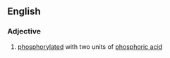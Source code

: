 ==English==

===Adjective===
{{en-adj|-}}

# {{context|biochemistry|lang=en}} [[phosphorylated]] with two units of [[phosphoric acid]]